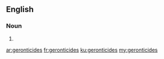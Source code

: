 ==English==

===Noun===
{{head|en}}

# {{plural of|geronticide}}

[[ar:geronticides]]
[[fr:geronticides]]
[[ku:geronticides]]
[[my:geronticides]]